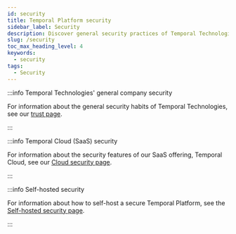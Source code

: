 ```yaml
---
id: security
title: Temporal Platform security
sidebar_label: Security
description: Discover general security practices of Temporal Technologies, SaaS security with Temporal Cloud, and how to self-host a secure Temporal Platform on our security pages.
slug: /security
toc_max_heading_level: 4
keywords:
  - security
tags:
  - Security
---
```


:::info Temporal Technologies' general company security

For information about the general security habits of Temporal Technologies, see our [trust page](https://trust.temporal.io).

:::

:::info Temporal Cloud (SaaS) security

For information about the security features of our SaaS offering, Temporal Cloud, see our [Cloud security page](/cloud/security).

:::

:::info Self-hosted security

For information about how to self-host a secure Temporal Platform, see the [Self-hosted security page](/self-hosted-guide/security).

:::
